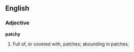 ==English==

===Adjective===

'''patchy'''

#Full of, or covered with, patches; abounding in patches.